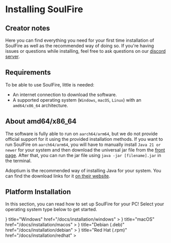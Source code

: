 
# Installing SoulFire

## Creator notes

Here you can find everything you need for your first time installation of SoulFire as well as the recommended way
of doing so.
If you're having issues or questions while installing, feel
free to ask questions on our [discord server](https://soulfiremc.com/discord).

## Requirements

To be able to use SoulFire, little is needed:

* An internet connection to download the software.
* A supported operating system (`Windows`, `macOS`, `Linux`) with an `amd64/x86_64` architecture.

## About amd64/x86_64

The software is fully able to run on `aarch64/arm64`, but we do not provide official support for it using the provided
installation methods.
If you want to run SoulFire on `aarch64/arm64`, you will have to manually install `Java 21 or newer`
for your system and then download the universal jar file from the [front page](/).
After that, you can run the jar file using
`java -jar [filename].jar` in the terminal.

Adoptium is the recommended way of installing Java for your system.
You can find the download links for it
[on their website](https://adoptium.net).

## Platform Installation

In this section, you can read how to set up SoulFire for your PC!
Select your operating system type below to get started.

<Cards>
    <Card
        icon={
            <Image
                src="/platform/windows.png"
                alt="Windows"
                width={24}
                height={24}/>
        }
        title="Windows"
        href="/docs/installation/windows"
    >
    </Card>
    <Card
        icon={
            <Image
                src="/platform/macos.png"
                Debian                width={24}
                height={24}/>
        }
        title="macOS"
        href="/docs/installation/macos"
    >
    </Card>
    <Card
        icon={
            <Image
                src="/platform/debian.png"
                Debian                width={24}
                height={24}/>
        }
        title="Debian (.deb)"
        href="/docs/installation/debian"
    >
    </Card>
    <Card
        icon={
            <Image
                src="/platform/redhat.png"
                Debian                width={24}
                height={24}/>
        }
        title="Red Hat (.rpm)"
        href="/docs/installation/redhat"
    >
    </Card>
</Cards>
